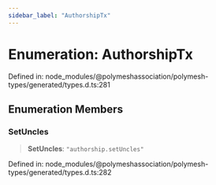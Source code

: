 ```yaml
---
sidebar_label: "AuthorshipTx"
---
```


# Enumeration: AuthorshipTx

Defined in: node\_modules/@polymeshassociation/polymesh-types/generated/types.d.ts:281

## Enumeration Members

### SetUncles

> **SetUncles**: `"authorship.setUncles"`

Defined in: node\_modules/@polymeshassociation/polymesh-types/generated/types.d.ts:282
